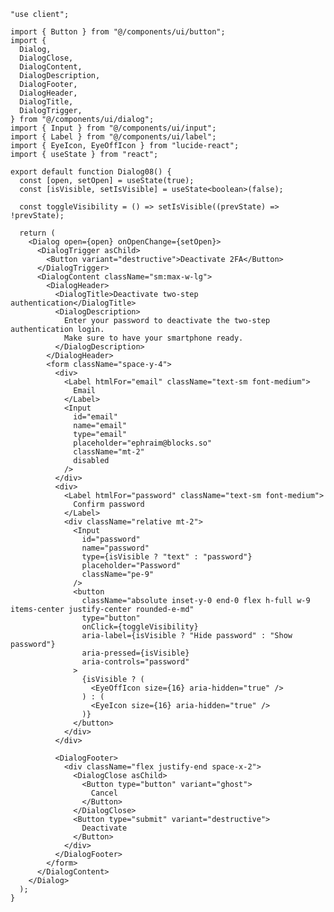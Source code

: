 ````tsx
"use client";

import { Button } from "@/components/ui/button";
import {
  Dialog,
  DialogClose,
  DialogContent,
  DialogDescription,
  DialogFooter,
  DialogHeader,
  DialogTitle,
  DialogTrigger,
} from "@/components/ui/dialog";
import { Input } from "@/components/ui/input";
import { Label } from "@/components/ui/label";
import { EyeIcon, EyeOffIcon } from "lucide-react";
import { useState } from "react";

export default function Dialog08() {
  const [open, setOpen] = useState(true);
  const [isVisible, setIsVisible] = useState<boolean>(false);

  const toggleVisibility = () => setIsVisible((prevState) => !prevState);

  return (
    <Dialog open={open} onOpenChange={setOpen}>
      <DialogTrigger asChild>
        <Button variant="destructive">Deactivate 2FA</Button>
      </DialogTrigger>
      <DialogContent className="sm:max-w-lg">
        <DialogHeader>
          <DialogTitle>Deactivate two-step authentication</DialogTitle>
          <DialogDescription>
            Enter your password to deactivate the two-step authentication login.
            Make sure to have your smartphone ready.
          </DialogDescription>
        </DialogHeader>
        <form className="space-y-4">
          <div>
            <Label htmlFor="email" className="text-sm font-medium">
              Email
            </Label>
            <Input
              id="email"
              name="email"
              type="email"
              placeholder="ephraim@blocks.so"
              className="mt-2"
              disabled
            />
          </div>
          <div>
            <Label htmlFor="password" className="text-sm font-medium">
              Confirm password
            </Label>
            <div className="relative mt-2">
              <Input
                id="password"
                name="password"
                type={isVisible ? "text" : "password"}
                placeholder="Password"
                className="pe-9"
              />
              <button
                className="absolute inset-y-0 end-0 flex h-full w-9 items-center justify-center rounded-e-md"
                type="button"
                onClick={toggleVisibility}
                aria-label={isVisible ? "Hide password" : "Show password"}
                aria-pressed={isVisible}
                aria-controls="password"
              >
                {isVisible ? (
                  <EyeOffIcon size={16} aria-hidden="true" />
                ) : (
                  <EyeIcon size={16} aria-hidden="true" />
                )}
              </button>
            </div>
          </div>

          <DialogFooter>
            <div className="flex justify-end space-x-2">
              <DialogClose asChild>
                <Button type="button" variant="ghost">
                  Cancel
                </Button>
              </DialogClose>
              <Button type="submit" variant="destructive">
                Deactivate
              </Button>
            </div>
          </DialogFooter>
        </form>
      </DialogContent>
    </Dialog>
  );
}
````